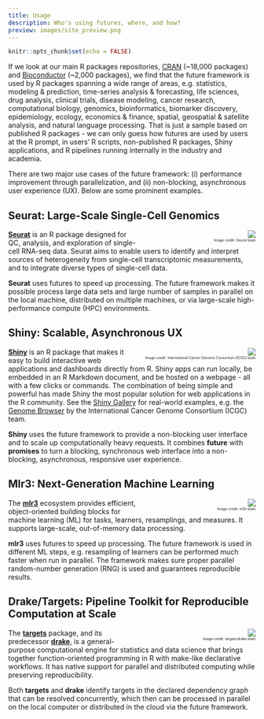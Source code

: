 ```yaml
---
title: Usage
description: Who's using futures, where, and how?
preview: images/site_preview.png
---
```


```r
knitr::opts_chunk$set(echo = FALSE)
```
If we look at our main R packages repositories, [CRAN](https://cran.r-project.org/) (~18,000 packages) and [Bioconductor](https://bioconductor.org) (~2,000 packages), we find that the future framework is used by R packages spanning a wide range of areas, e.g. statistics, modeling & prediction, time-series analysis & forecasting, life sciences, drug analysis, clinical trials, disease modeling, cancer research, computational biology, genomics, bioinformatics, biomarker discovery, epidemiology, ecology, economics & finance, spatial, geospatial & satellite analysis, and natural language processing.  That is just a sample based on published R packages - we can only guess how futures are used by users at the R prompt, in users' R scripts, non-published R packages, Shiny applications, and R pipelines running internally in the industry and academia.

There are two major use cases of the future framework: (i) performance improvement through parallelization, and (ii) non-blocking, asynchronous user experience (UX).  Below are some prominent examples.

<!-- For speeding up R scripts, R packages, and R code via parallelization and distributed processing, the most common use is via **future** directly, or via **future.apply** (parallelized base R apply functions), **furrr** (parallelized tidyverse **purrr** functions), and **doFuture** (parallelized **foreach** functions).
-->


## Seurat: Large-Scale Single-Cell Genomics

<div>
<figure style="width: 45%; float: right; text-align: right; margin: 0; margin-left: 2ex;">
<img src="images/seurat-sc.data3-1.png"/>
<figcaption style="font-size: 50%;">Image credit: Seurat team</figcaption>
</figure>
[**Seurat**](https://satijalab.org/seurat/) is an R package designed for QC, analysis, and exploration of single-cell RNA-seq data. Seurat aims to enable users to identify and interpret sources of heterogeneity from single-cell transcriptomic measurements, and to integrate diverse types of single-cell data.

**Seurat** uses futures to speed up processing.  The future framework makes it possible process large data sets and large number of samples in parallel on the local machine, distributed on multiple machines, or via large-scale high-performance compute (HPC) environments.
</div>



## Shiny: Scalable, Asynchronous UX

<div>
<figure style="width: 45%; float: right; text-align: right; margin: 0; margin-left: 2ex;">
<img src="images/shiny-icgc-genome-browser.png"/>
<figcaption style="font-size: 50%;">Image credit: International Cancer Genome Consortium (ICGC) team</figcaption>
</figure>
[**Shiny**](https://shiny.rstudio.com/) is an R package that makes it easy to build interactive web applications and dashboards directly from R.  Shiny apps can run locally, be embedded in an R Markdown document, and be hosted on a webpage - all with a few clicks or commands.
The combination of being simple and powerful has made Shiny the most popular solution for web applications in the R community.  See the [Shiny Gallery](https://shiny.rstudio.com/gallery/) for real-world examples, e.g. the [Genome Browser](https://shiny.rstudio.com/gallery/genome-browser.html) by the International Cancer Genome Consortium (ICGC) team.

**Shiny** uses the future framework to provide a non-blocking user interface and to scale up computationally heavy requests.  It combines **future** with **promises** to turn a blocking, synchronous web interface into a non-blocking, asynchronous, responsive user experience.
</div>


## Mlr3: Next-Generation Machine Learning

<div>
<figure style="width: 45%; float: right; text-align: right; margin: 0; margin-left: 2ex;">
<img src="images/mlr3-pipe_action.svg"/>
<figcaption style="font-size: 50%;">Image credit: ml3r team</figcaption>
</figure>
The [**mlr3**](https://mlr3.mlr-org.com/) ecosystem provides efficient, object-oriented building blocks for machine learning (ML) for tasks, learners, resamplings, and measures. It supports large-scale, out-of-memory data processing.    

**mlr3** uses futures to speed up processing.  The future framework is used in different ML steps, e.g. resampling of learners can be performed much faster when run in parallel.  The framework makes sure proper parallel random-number generation (RNG) is used and guarantees reproducible results.
</div>


## Drake/Targets: Pipeline Toolkit for Reproducible Computation at Scale

<div>
<figure style="width: 45%; float: right; text-align: right; margin: 0; margin-left: 2ex;">
<img src="images/drake-example-graph.png"/>
<figcaption style="font-size: 50%;">Image credit: targets/drake team</figcaption>
</figure>
The [**targets**](https://docs.ropensci.org/targets/) package, and its predecessor [**drake**](https://docs.ropensci.org/drake/), is a general-purpose computational engine for statistics and data science that brings together function-oriented programming in R with make-like declarative workflows.  It has native support for parallel and distributed computing while preserving reproducibility.

Both **targets** and **drake** identify targets in the declared dependency graph that can be resolved concurrently, which then can be processed in parallel on the local computer or distributed in the cloud via the future framework.
</div>


